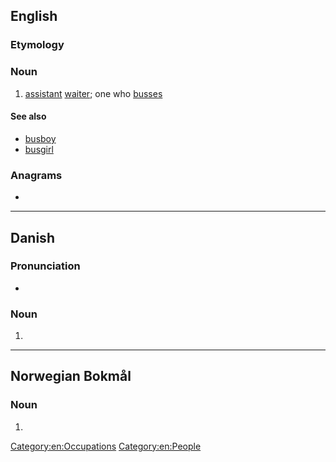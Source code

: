==English==

===Etymology===
{{suffix|en|bus|er}}

===Noun===
{{en-noun}}

# [[assistant]] [[waiter]]; one who [[busses]]

====See also====
* [[busboy]]
* [[busgirl]]

===Anagrams===
* {{anagrams|en|a=berssu|Burses|burses|resubs}}

[[Category:en:Occupations]]
[[Category:en:People]]

----

==Danish==

===Pronunciation===
* {{IPA|/busər/|[ˈb̥usɐ]|lang=da}}

===Noun===
{{head|da|noun form|g=c}}

# {{plural indefinite of|bus|lang=da}}

----

==Norwegian Bokmål==

===Noun===
{{head|nb|noun form|g=m}}

# {{inflection of|buss||indefinite|p|lang=nb}}